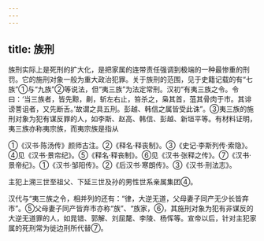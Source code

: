 ```yaml
---
---
---
```

title: 族刑
---



族刑实际上是死刑的扩大化，是把家属的连带责任强调到极端的一种最惨重的刑罚。它的施刑对象一般为重大政治犯罪。关于族刑的范围，见于史籍记载的有“七族”①与“九族”②等说法，但“夷三族”为法定常刑。汉初“有夷三族之令。令曰：‘当三族者，皆先黥，劓，斩左右止，笞杀之，枭其首，菹其骨肉于市。其诽谤詈诅者，又先断舌。’故谓之具五刑。彭越、韩信之属皆受此诛”。③夷三族的施刑对象为犯有谋反罪的人，如李斯、赵高、韩信、彭越、新垣平等。有材料证明，夷三族亦称夷宗族，而夷宗族是指从

①《汉书·陈汤传》颜师古注。②《释名·释丧制》。③《史记·李斯列传·索隐》。④见《汉书·景帘纪》。⑤《释名·释丧制》。⑥见《汉书·张释之传》。⑦《汉书·景帝纪》。①《汉书·邹阳传》。②《后汉书·寒朗传》。③《汉书·刑法志》。

主犯上溯三世至祖父、下延三世及孙的男性世系亲属集团④。

汉代与“夷三族之令，相并列的还有：“律，大逆无道，父母妻子同产无少长皆弃市”。⑤父母妻子同产皆弃市亦称“族”、“族家，⑥，其施刑对象为犯有非谋反的大逆无道罪的人，如晁错、郭解、刘屈氂、李陵、杨恽等。宣帝以后，针对主犯家属的死刑常为徙边刑所代替⑦。